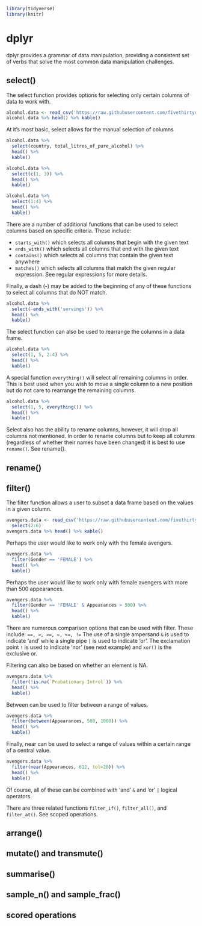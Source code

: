 ```r
library(tidyverse)
library(knitr)
```

# dplyr {#dplyr}

dplyr provides a grammar of data manipulation, providing a consistent set of verbs that solve the most common data manipulation challenges. 

## select()

The select function provides options for selecting only certain columns of data to work with.

```r
alcohol.data <- read_csv('https://raw.githubusercontent.com/fivethirtyeight/data/master/alcohol-consumption/drinks.csv') 
alcohol.data %>% head() %>% kable()
```

At it's most basic, select allows for the manual selection of columns

```r
alcohol.data %>%
  select(country, total_litres_of_pure_alcohol) %>%
  head() %>%
  kable()
```

```r
alcohol.data %>%
  select(c(1, 3)) %>%
  head() %>%
  kable()
```

```r
alcohol.data %>%
  select(1:4) %>%
  head() %>%
  kable()
```

There are a number of additional functions that can be used to select columns based on specific criteria. These include:

* ```starts_with()``` which selects all columns that begin with the given text
* ```ends_with()``` which selects all columns that end with the given text
* ```contains()``` which selects all columns that contain the given text anywhere
* ```matches()``` which selects all columns that match the given regular expression. See regular expressions for more details.

Finally, a dash (-) may be added to the beginning of any of these functions to select all columns that do NOT match.

```r
alcohol.data %>%
  select(-ends_with('servings')) %>%
  head() %>%
  kable()
```

The select function can also be used to rearrange the columns in a data frame. 

```r
alcohol.data %>%
  select(1, 5, 2:4) %>%
  head() %>%
  kable()
```

A special function ```everything()``` will select all remaining columns in order. This is best used when you wish to move a single column to a new position but do not care to rearrange the remaining columns.

```r
alcohol.data %>%
  select(1, 5, everything()) %>%
  head() %>%
  kable()
```

Select also has the ability to rename columns, however, it will drop all columns not mentioned. In order to rename columns but to keep all columns (regardless of whether their names have been changed) it is best to use ```rename()```. See rename().

## rename()

## filter()

The filter function allows a user to subset a data frame based on the values in a given column.

```r
avengers.data <- read_csv('https://raw.githubusercontent.com/fivethirtyeight/data/master/avengers/avengers.csv') %>%
  select(2:6)
avengers.data %>% head() %>% kable()
```

Perhaps the user would like to work only with the female avengers.

```r
avengers.data %>%
  filter(Gender == 'FEMALE') %>%
  head() %>%
  kable()
```

Perhaps the user would like to work only with female avengers with more than 500 appearances.

```r
avengers.data %>%
  filter(Gender == 'FEMALE' & Appearances > 500) %>%
  head() %>%
  kable()
```

There are numerous comparison options that can be used with filter. These include: ```==, >, >=, <, <=, !=```
The use of a single ampersand ```&``` is used to indicate 'and' while a single pipe ```|``` is used to indicate 'or'. 
The exclamation point ```!``` is used to indicate 'nor' (see next example) and ```xor()``` is the exclusive or.

Filtering can also be based on whether an element is NA.

```r
avengers.data %>%
  filter(!is.na(`Probationary Introl`)) %>%
  head() %>%
  kable()
```

Between can be used to filter between a range of values.

```r
avengers.data %>%
  filter(between(Appearances, 500, 1000)) %>%
  head() %>%
  kable()
```

Finally, near can be used to select a range of values within a certain range of a central value.

```r
avengers.data %>%
  filter(near(Appearances, 612, tol=20)) %>%
  head() %>%
  kable()
```

Of course, all of these can be combined with 'and' ```&``` and 'or' ```|``` logical operators.

There are three related functions ```filter_if()```, ```filter_all()```, and ```filter_at()```. See scoped operations.

## arrange()


## mutate() and transmute()


## summarise()


## sample_n() and sample_frac()


## scored operations